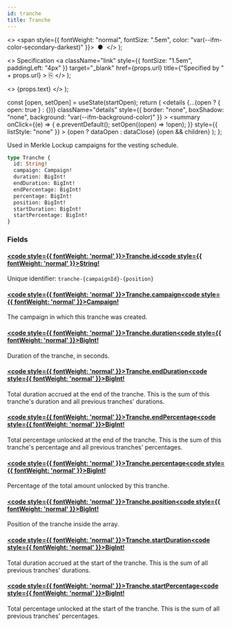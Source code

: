 ```yaml
---
id: tranche
title: Tranche
---
```


<head>
  <meta content="noindex" name="robots" />
  <meta charset="utf-8" />
</head>

  <>
    <span style={{ fontWeight: "normal", fontSize: ".5em", color: "var(--ifm-color-secondary-darkest)" }}>
      &nbsp;●&nbsp;
    </span>
  </>
);

  <>
    Specification
    <a
      className="link"
      style={{ fontSize: "1.5em", paddingLeft: "4px" }}
      target="_blank"
      href={props.url}
      title={"Specified by " + props.url}
    >
      ⎘
    </a>
  </>
);

  <>
    <span className={props.class}>{props.text}</span>
  </>
);


  const [open, setOpen] = useState(startOpen);
  return (
    <details
      {...(open ? { open: true } : {})}
      className="details"
      style={{ border: "none", boxShadow: "none", background: "var(--ifm-background-color)" }}
    >
      <summary
        onClick={(e) => {
          e.preventDefault();
          setOpen((open) => !open);
        }}
        style={{ listStyle: "none" }}
      >
        {open ? dataOpen : dataClose}
      </summary>
      {open && children}
    </details>
  );
};

Used in Merkle Lockup campaigns for the vesting schedule.

```graphql
type Tranche {
  id: String!
  campaign: Campaign!
  duration: BigInt!
  endDuration: BigInt!
  endPercentage: BigInt!
  percentage: BigInt!
  position: BigInt!
  startDuration: BigInt!
  startPercentage: BigInt!
}
```

### Fields

#### [<code style={{ fontWeight: 'normal' }}>Tranche.<b>id</b></code>](#)<Bullet />[<code style={{ fontWeight: 'normal' }}><b>String!</b></code>](/docs/api/airdrops/graphql/the-graph/scalars/string.mdx) <Badge class="badge badge--secondary badge--non_null" text="non-null"/> <Badge class="badge badge--secondary " text="scalar"/>

Unique identifier: `tranche-{campaignId}-{position}`

#### [<code style={{ fontWeight: 'normal' }}>Tranche.<b>campaign</b></code>](#)<Bullet />[<code style={{ fontWeight: 'normal' }}><b>Campaign!</b></code>](/docs/api/airdrops/graphql/the-graph/objects/campaign.mdx) <Badge class="badge badge--secondary badge--non_null" text="non-null"/> <Badge class="badge badge--secondary " text="object"/>

The campaign in which this tranche was created.

#### [<code style={{ fontWeight: 'normal' }}>Tranche.<b>duration</b></code>](#)<Bullet />[<code style={{ fontWeight: 'normal' }}><b>BigInt!</b></code>](/docs/api/airdrops/graphql/the-graph/scalars/big-int.mdx) <Badge class="badge badge--secondary badge--non_null" text="non-null"/> <Badge class="badge badge--secondary " text="scalar"/>

Duration of the tranche, in seconds.

#### [<code style={{ fontWeight: 'normal' }}>Tranche.<b>endDuration</b></code>](#)<Bullet />[<code style={{ fontWeight: 'normal' }}><b>BigInt!</b></code>](/docs/api/airdrops/graphql/the-graph/scalars/big-int.mdx) <Badge class="badge badge--secondary badge--non_null" text="non-null"/> <Badge class="badge badge--secondary " text="scalar"/>

Total duration accrued at the end of the tranche. This is the sum of this tranche's duration and all previous tranches' durations.

#### [<code style={{ fontWeight: 'normal' }}>Tranche.<b>endPercentage</b></code>](#)<Bullet />[<code style={{ fontWeight: 'normal' }}><b>BigInt!</b></code>](/docs/api/airdrops/graphql/the-graph/scalars/big-int.mdx) <Badge class="badge badge--secondary badge--non_null" text="non-null"/> <Badge class="badge badge--secondary " text="scalar"/>

Total percentage unlocked at the end of the tranche. This is the sum of this tranche's percentage and all previous tranches' percentages.

#### [<code style={{ fontWeight: 'normal' }}>Tranche.<b>percentage</b></code>](#)<Bullet />[<code style={{ fontWeight: 'normal' }}><b>BigInt!</b></code>](/docs/api/airdrops/graphql/the-graph/scalars/big-int.mdx) <Badge class="badge badge--secondary badge--non_null" text="non-null"/> <Badge class="badge badge--secondary " text="scalar"/>

Percentage of the total amount unlocked by this tranche.

#### [<code style={{ fontWeight: 'normal' }}>Tranche.<b>position</b></code>](#)<Bullet />[<code style={{ fontWeight: 'normal' }}><b>BigInt!</b></code>](/docs/api/airdrops/graphql/the-graph/scalars/big-int.mdx) <Badge class="badge badge--secondary badge--non_null" text="non-null"/> <Badge class="badge badge--secondary " text="scalar"/>

Position of the tranche inside the array.

#### [<code style={{ fontWeight: 'normal' }}>Tranche.<b>startDuration</b></code>](#)<Bullet />[<code style={{ fontWeight: 'normal' }}><b>BigInt!</b></code>](/docs/api/airdrops/graphql/the-graph/scalars/big-int.mdx) <Badge class="badge badge--secondary badge--non_null" text="non-null"/> <Badge class="badge badge--secondary " text="scalar"/>

Total duration accrued at the start of the tranche. This is the sum of all previous tranches' durations.

#### [<code style={{ fontWeight: 'normal' }}>Tranche.<b>startPercentage</b></code>](#)<Bullet />[<code style={{ fontWeight: 'normal' }}><b>BigInt!</b></code>](/docs/api/airdrops/graphql/the-graph/scalars/big-int.mdx) <Badge class="badge badge--secondary badge--non_null" text="non-null"/> <Badge class="badge badge--secondary " text="scalar"/>

Total percentage unlocked at the start of the tranche. This is the sum of all previous tranches' percentages.
